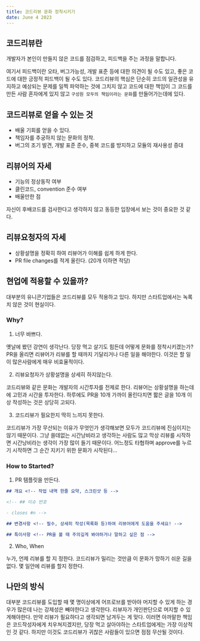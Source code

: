 ```yaml
---
title: 코드리뷰 문화 정착시키기
date: June 4 2023
---
```


## 코드리뷰란

개발자가 본인이 만들지 않은 코드를 점검하고, 피드백을 주는 과정을 말합니다.

여기서 피드백이란 오타, 버그가능성, 개발 표준 등에 대한 의견이 될 수도 있고, 좋은 코드에 대한 긍정적 피드백이 될 수도 있다.
코드리뷰의 핵심은 단순히 코드의 일관성을 유지하고 예상되는 문제를 일찍 파악하는 것에 그치지 않고 코드에 대한 책임이 그 코드를 만든 사람 혼자에게 있지 않고 `구성원 모두의 책임이라는 문화`를 만들어가는데에 있다.

## 코드리뷰로 얻을 수 있는 것

- 배울 기회를 얻을 수 있다.
- 책임자를 추궁하지 않는 문화의 정착.
- 버그의 조기 발견, 개발 표준 준수, 중복 코드를 방지하고 모듈의 재사용성 증대

## 리뷰어의 자세

- 기능의 정상동작 여부
- 클린코드, convention 준수 여부
- 배울만한 점

자신이 후배코드를 검사한다고 생각하지 않고 동등한 입장에서 보는 것이 중요한 것 같다.

## 리뷰요청자의 자세

- 상황설명을 정확히 하여 리뷰어가 이해를 쉽게 하게 한다.
- PR file changes를 적게 올린다. (20개 이하면 적당)

## 현업에 적용할 수 있을까?

대부분의 유니콘기업들은 코드리뷰를 모두 적용하고 있다. 하지만 스타트업에서는 녹록치 않은 것이 현실이다.

### Why?

1. 너무 바쁘다.

옛날에 봤던 강연이 생각난다. 당장 먹고 살기도 힘든데 어떻게 문화를 정착시키겠는가? PR을 올리면 리뷰어가 리뷰를 할 때까지 기달리거나 다른 일을 해야한다. 이것은 할 일이 많은사람에게 매우 비효율적이다.

2. 리뷰요청자가 상황설명을 상세히 하지않는다.

코드리뷰와 같은 문화는 개발자의 시간투자를 전제로 한다. 리뷰어는 상황설명을 하는데에 고민과 시간을 투자한다. 하루에도 PR을 10개 가까이 올린다치면 짧은 글을 10개 이상 작성하는 것은 상당히 고되다.

3. 코드리뷰가 필요한지 딱히 느끼지 못한다.

코드리뷰가 가장 무산되는 이유가 무엇인가 생각해보면 모두가 코드리뷰에 진심이지는 않기 때문이다. 그냥 쓸데없는 시간낭비라고 생각하는 사람도 많고 막상 리뷰를 시작하면 시간낭비라는 생각이 가장 많이 들기 때문이다. 어느정도 타협하며 approve를 누르기 시작하면 그 순간 지키기 위한 문화가 시작된다...

### How to Started?

1. PR 템플릿을 만든다.

```markdown
## 개요 <!-- 작업 내역 한줄 요약, 스크린샷 등 -->

<!-- ## 이슈 번호

- closes #n -->

## 변경사항 <!-- 필수, 상세히 작성(목록화 등)하여 리뷰어에게 도움을 주세요! -->

## 특이사항 <!-- PR을 볼 때 주의깊게 봐야하거나 말하고 싶은 점 -->
```

2. Who, When

누가, 언제 리뷰를 할 지 정한다. 코드리뷰가 밀리는 것만큼 이 문화가 망하기 쉬운 길을 없다. 몇 일안에 리뷰를 할지 정한다.

## 나만의 방식

대부분 코드리뷰를 도입할 때 몇 명이상에게 어프로브를 받아야 머지할 수 있게 하는 경우가 많은데 나는 강제성은 빼야한다고 생각한다. 리뷰자가 개인판단으로 머지할 수 있게해야한다. 만약 리뷰가 필요하다고 생각되면 남겨두는 게 맞다. 이러면 아까말한 책임은 코드작성자에게 치우쳐지겠지만, 당장 먹고 살아야하는 스타트업에게는 가장 이상적인 것 같다. 하지만 이것도 코드리뷰가 귀찮은 사람들이 있으면 점점 무산될 것이다.
